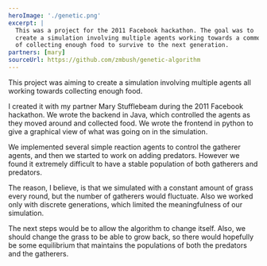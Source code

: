```yaml
---
heroImage: './genetic.png'
excerpt: |
  This was a project for the 2011 Facebook hackathon. The goal was to
  create a simulation involving multiple agents working towards a common goal
  of collecting enough food to survive to the next generation.
partners: [mary]
sourceUrl: https://github.com/zmbush/genetic-algorithm
---
```


This project was aiming to create a simulation involving multiple agents all working towards
collecting enough food.

I created it with my partner Mary Stufflebeam during the 2011 Facebook hackathon. We
wrote the backend in Java, which controlled the agents as they moved around and collected food. We
wrote the frontend in python to give a graphical view of what was going on in the simulation.

We implemented several simple reaction agents to control the gatherer agents, and then we started to
work on adding predators. However we found it extremely difficult to have a stable population of
both gatherers and predators.

The reason, I believe, is that we simulated with a constant amount of grass every round,
but the number of gatherers would fluctuate. Also we worked only with discrete generations, which
limited the meaningfulness of our simulation.

The next steps would be to allow the algorithm to change itself. Also, we should change the grass to
be able to grow back, so there would hopefully be some equilibrium that maintains the populations of
both the predators and the gatherers.
